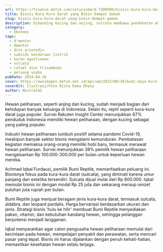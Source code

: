 ```yaml
---
url: https://finance.detik.com/solusiukm/d-7309999/bisnis-kura-kura-darat-yang-bikin-dompet-gemuk
title: Bisnis Kura Kura Darat yang Bikin Dompet Gemuk
slug: bisnis-kura-kura-darat-yang-bikin-dompet-gemuk
description: Dibanding kucing dan anjing, sulcata membawa pendekatan ekonomi alias pundi-pundi keuntungan yang bernilai besar. Seperti apa potensinya?
category:
  - Ekonomi
tags:
  - d'mentor
  - dmentor
  - dito ariotedjo
  - subsidi kendaraan listrik
  - karen agustiawan
  - sulcata
  - rafael alun trisambodo
  - peluang usaha
pubDate: 2024-04-26
cover: https://awsimages.detik.net.id/api/wm/2023/08/18/budi-daya-kura-kura-darat-2_169.jpeg?wid=54&w=650&v=1&t=jpeg
coverAlt: Ilustrasi/Foto Rista Rama Dhany
author: MixtralAI
---
```

Hewan peliharaan, seperti anjing dan kucing, sudah menjadi bagian dari kehidupan banyak keluarga di Indonesia. Selain itu, reptil seperti kura-kura darat juga populer. Survei Rakuten Insight Center menunjukkan 67% penduduk Indonesia memiliki hewan peliharaan, dengan kucing sebagai yang paling populer.

Industri hewan peliharaan tumbuh positif selama pandemi Covid-19, meskipun banyak sektor bisnis mengalami kemunduran. Pembatasan kegiatan memaksa orang-orang memiliki hobi baru, termasuk merawat hewan peliharaan. Survei menunjukkan 38% pemilik hewan peliharaan mengeluarkan Rp 100.000-300.000 per bulan untuk keperluan hewan mereka.

Achmad Iqbal Furdausi, pemilik Bumi Reptile, memanfaatkan peluang ini. Bisnisnya fokus pada kura-kura darat (sulcata), yang diminati karena umur panjang dan estetika tersendiri. Sulcata dijual mulai dari Rp 800.000. Iqbal memulai bisnis ini dengan modal Rp 25 juta dan sekarang meraup omzet puluhan juta rupiah per bulan.

Bumi Reptile juga menjual beragam jenis kura-kura darat, termasuk sulcata, aldabra, dan leopard pardalis. Harga bervariasi berdasarkan ukuran dan jenis. Strategi bisnis 'hulu ke hilir' membuat Bumi Reptile menyediakan pakan, vitamin, dan kebutuhan kandang hewan, sehingga pelanggan berpotensi menjadi langganan.

Iqbal menyarankan agar calon pengusaha hewan peliharaan memulai dari kecintaan pada hewan, mempelajari penyakit dan perawatan, serta mencari pasar yang tepat. Bisnis ini harus dijalankan dengan penuh kehati-hatian, memastikan kesehatan hewan selalu terjaga.
